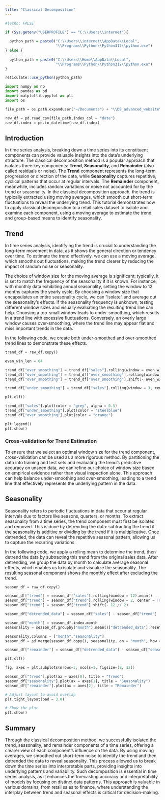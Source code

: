 ```yaml
---
title: "Classical Decomposition"
---
```


```r
#|echo: FALSE

if (Sys.getenv("USERPROFILE") == "C:\\Users\\internet"){
  
  python_path = paste0("C:\\Users\\internet\\AppData\\Local",
                       "\\Programs\\Python\\Python312\\python.exe")
} else {
  
  python_path = paste0("C:\\Users\\Home\\AppData\\Local",
                       "\\Programs\\Python\\Python312\\python.exe")
}

reticulate::use_python(python_path)

```

```python

import numpy as np
import pandas as pd
import matplotlib.pyplot as plt
import os 

```

```python

file_path = os.path.expanduser("~/Documents") + "\\DS_advanced_website\\data\\example_retail_sales.csv"

raw_df = pd.read_csv(file_path,index_col = "date")
raw_df.index = pd.to_datetime(raw_df.index)

```

## Introduction

In time series analysis, breaking down a time series into its constituent components can provide valuable insights into the data's underlying structure. The classical decomposition method is a popular approach that isolates three key components: **Trend**, **Seasonality**, and **Remainder** (also called residuals or noise). The **Trend** component represents the long-term progression or direction of the data, while **Seasonality** captures repetitive, cyclical patterns that occur at regular intervals. The **Remainder** component, meanwhile, includes random variations or noise not accounted for by the trend or seasonality. In the classical decomposition approach, the trend is typically extracted using moving averages, which smooth out short-term fluctuations to reveal the underlying trend. This tutorial demonstrates how to apply classical decomposition to a retail sales dataset to isolate and examine each component, using a moving average to estimate the trend and group-based means to identify seasonality.

## Trend

In time series analysis, identifying the trend is crucial to understanding the long-term movement in data, as it shows the general direction or tendency over time. To estimate the trend effectively, we can use a moving average, which smooths out fluctuations, making the trend clearer by reducing the impact of random noise or seasonality. 

The choice of window size for the moving average is significant: typically, it is set to match the frequency of the seasonality if it is known. For instance, with monthly data exhibiting annual seasonality, setting the window to 12 months captures the yearly cycle. By choosing a window size that encapsulates an entire seasonality cycle, we can "isolate" and average out the seasonality's effects. If the seasonality frequency is unknown, testing different window sizes and visually evaluating the resulting trend line can help. Choosing a too-small window leads to under-smoothing, which results in a trend line with excessive fluctuations. Conversely, an overly large window causes over-smoothing, where the trend line may appear flat and miss important trends in the data. 

In the following code, we create both under-smoothed and over-smoothed trend lines to demonstrate these effects.

```python

trend_df = raw_df.copy()

even_win_len = 84

trend_df["over_smoothing"] = trend_df["sales"].rolling(window = even_win_len).mean()
trend_df["over_smoothing"] = trend_df["over_smoothing"].rolling(window = 2, center = True).mean()
trend_df["over_smoothing"] = trend_df["over_smoothing"].shift(- even_win_len // 2)

trend_df["under_smoothing"] = trend_df["sales"].rolling(window = 3, center = True).mean()

```

```python

plt.clf()

trend_df["sales"].plot(color = "grey", alpha = 0.5)
trend_df["under_smoothing"].plot(color = "steelblue")
trend_df["over_smoothing"].plot(color = "orange")

plt.legend()
plt.show()

```

### Cross-validation for Trend Estimation

To ensure that we select an optimal window size for the trend component, cross-validation can be used as a more rigorous method. By partitioning the data into training and test sets and evaluating the trend's predictive accuracy on unseen data, we can refine our choice of window size based on empirical evidence rather than visual inspection alone. This approach can help balance under-smoothing and over-smoothing, leading to a trend line that effectively represents the underlying pattern in the data.

## Seasonality

Seasonality refers to periodic fluctuations in data that occur at regular intervals due to factors like seasons, quarters, or months. To extract seasonality from a time series, the trend component must first be isolated and removed. This is done by detrending the data: subtracting the trend if the seasonality is additive or dividing by the trend if it is multiplicative. Once detrended, the data can reveal the repetitive seasonal pattern, allowing us to capture the recurring variations.

In the following code, we apply a rolling mean to determine the trend, then detrend the data by subtracting this trend from the original sales data. After detrending, we group the data by month to calculate average seasonal effects, which enables us to isolate and visualize the seasonality. The resulting seasonal component shows the monthly effect after excluding the trend.

```python

season_df = raw_df.copy()

season_df["trend"] = season_df["sales"].rolling(window = 12).mean()
season_df["trend"] = season_df["trend"].rolling(window = 2, center = True).mean()
season_df["trend"] = season_df["trend"].shift(- 12 // 2)

season_df["detrended_data"] = season_df["sales"] - season_df["trend"]

season_df["month"] = season_df.index.month
seasonality = season_df.groupby("month").mean()["detrended_data"].reset_index()

seasonality.columns = ["month","seasonality"]
season_df = pd.merge(season_df.copy(), seasonality, on = "month", how = "left")

season_df["remainder"] = season_df["detrended_data"] - season_df["seasonality"]

```

```python

plt.clf()

fig, axes = plt.subplots(nrows=3, ncols=1, figsize=(8, 12))

season_df["trend"].plot(ax = axes[0], title = "Trend")
season_df["seasonality"].plot(ax = axes[1], title = "Seasonality")
season_df["remainder"].plot(ax = axes[2], title = "Remainder")

# Adjust layout to avoid overlap
plt.tight_layout(pad = 3.0)

# Show the plot
plt.show()

```

## Summary

Through the classical decomposition method, we successfully isolated the trend, seasonality, and remainder components of a time series, offering a clearer view of each component's influence on the data. By using moving averages, we smoothed out short-term noise to identify the trend and then detrended the data to reveal seasonality. This process allowed us to break down the time series into interpretable parts, providing insights into underlying patterns and variability. Such decomposition is essential in time series analysis, as it enhances the forecasting accuracy and interpretability of models by focusing on distinct data patterns. This approach is valuable in various domains, from retail sales to finance, where understanding the interplay between trend and seasonal effects is critical for decision-making.